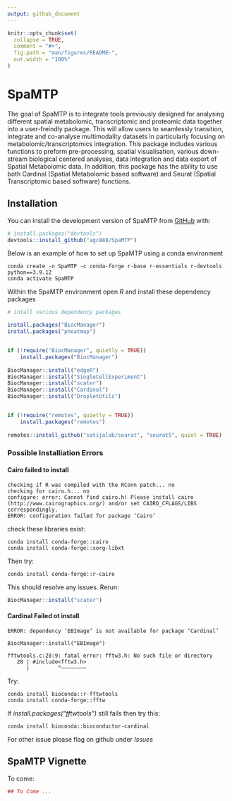 ```yaml
---
output: github_document
---
```


<!-- README.md is generated from README.Rmd. Please edit that file -->

```r
knitr::opts_chunk$set(
  collapse = TRUE,
  comment = "#>",
  fig.path = "man/figures/README-",
  out.width = "100%"
)
```

# SpaMTP

<!-- badges: start -->
<!-- badges: end -->


The goal of SpaMTP is to integrate tools previously designed for analysing different spatial metabolomic, transcriptomic and proteomic data together into a user-freindly package. This will allow users to seamlessly transition, integrate and co-analyse multimodality datasets in particularly focusing on metabolomic/transcriptomics integration. This package includes various functions to preform pre-processing, spatial visualisation, various down-stream biological centered analyses, data integration and data export of Spatial Metabolomic data. In addition, this package has the ability to use both Cardinal (Spatial Metabolomic based software) and Seurat (Spatial Transcriptomic based software) functions.

## Installation

You can install the development version of SpaMTP from [GitHub](https://github.com/) with:

``` r
# install.packages("devtools")
devtools::install_github("agc888/SpaMTP")
```

Below is an example of how to set up SpaMTP using a conda environment 

```console
conda create -n SpaMTP -c conda-forge r-base r-essentials r-devtools python==3.9.12
conda activate SpaMTP
```

Within the SpaMTP environment open *R* and install these dependency packages

```r
# intall various dependency packages

install.packages("BiocManager")
install.packages("pheatmap")


if (!require("BiocManager", quietly = TRUE))
    install.packages("BiocManager")
    
BiocManager::install("edgeR")
BiocManager::install("SingleCellExperiment")
BiocManager::install("scater")
BiocManager::install("Cardinal")
BiocManager::install("DropletUtils")


if (!require("remotes", quietly = TRUE))
    install.packages("remotes")
    
remotes::install_github("satijalab/seurat", "seurat5", quiet = TRUE)
```

### Possible Installiation Errors

#### Cairo failed to install

```console
checking if R was compiled with the RConn patch... no
checking for cairo.h... no
configure: error: Cannot find cairo.h! Please install cairo (http://www.cairographics.org/) and/or set CAIRO_CFLAGS/LIBS correspondingly.
ERROR: configuration failed for package ‘Cairo’
```

check these libraries exist:

```console
conda install conda-forge::cairo
conda install conda-forge::xorg-libxt
```

Then try:

```console
conda install conda-forge::r-cairo
```

This should resolve any issues. Rerun:

```r
BiocManager::install("scater")
```

#### Cardinal Failed ot install

```console
ERROR: dependency ‘EBImage’ is not available for package ‘Cardinal’

BiocManager::install("EBImage")

fftwtools.c:28:9: fatal error: fftw3.h: No such file or directory
   28 | #include<fftw3.h>
      |         ^~~~~~~~~

```

Try:
```console
conda install bioconda::r-fftwtools
conda install conda-forge::fftw
```

If *install.packages(“fftwtools”)* still fails then try this:

```console
conda install bioconda::bioconductor-cardinal  
```

For other issue please flag on github under *Issues*


## SpaMTP Vignette

To come:

```r
## To Come ...

```

